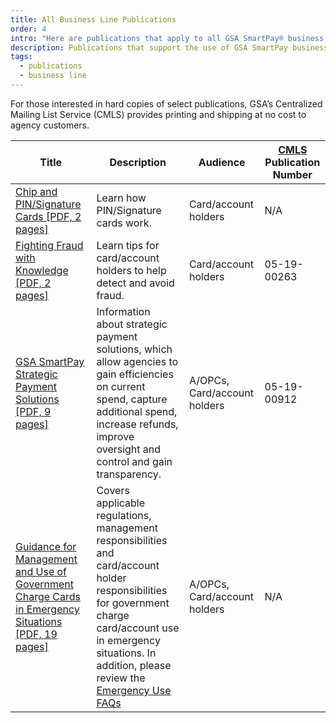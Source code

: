 ```yaml
---
title: All Business Line Publications
order: 4
intro: "Here are publications that apply to all GSA SmartPay® business lines."
description: Publications that support the use of GSA SmartPay business line accounts
tags:
  - publications
  - business line
---
```

For those interested in hard copies of select publications, GSA’s Centralized Mailing List Service (CMLS) provides printing and shipping at no cost to agency customers.


| Title                            | Description       | Audience        | [CMLS](https://www.gsa.gov/about-us/organization/federal-acquisition-service/customer-and-stakeholder-engagement/customer-marketing-library-service-cmls) Publication Number  |
| ---------------------------------| ------------------| ----------------|  -------------------------|
|[Chip and PIN/Signature Cards [PDF, 2 pages]](/files/publications/publications-chip-pin-signature-cards.pdf)|Learn how PIN/Signature cards work.|Card/account holders|N/A|
|[Fighting Fraud with Knowledge [PDF, 2 pages]](/files/publications/publications-fighting-fraud-with-knowledge.pdf)|Learn tips for card/account holders to help detect and avoid fraud.|Card/account holders|05-19-00263|
|[GSA SmartPay Strategic Payment Solutions [PDF, 9 pages]](/files/publications/publications-smartpay-strategic-payment-solution.pdf)|Information about strategic payment solutions, which allow agencies to gain efficiencies on current spend, capture additional spend, increase refunds, improve oversight and control and gain transparency.| A/OPCs, Card/account holders|05-19-00912|
|[Guidance for Management and Use of Government Charge Cards in Emergency Situations [PDF, 19 pages]](/files/publications/publications-guidance-for-emergency-situation.pdf)|Covers applicable regulations, management responsibilities and card/account holder responsibilities for government charge card/account use in emergency situations. In addition, please review the [Emergency Use FAQs](/faq/#emergency-use)|A/OPCs, Card/account holders|N/A|




